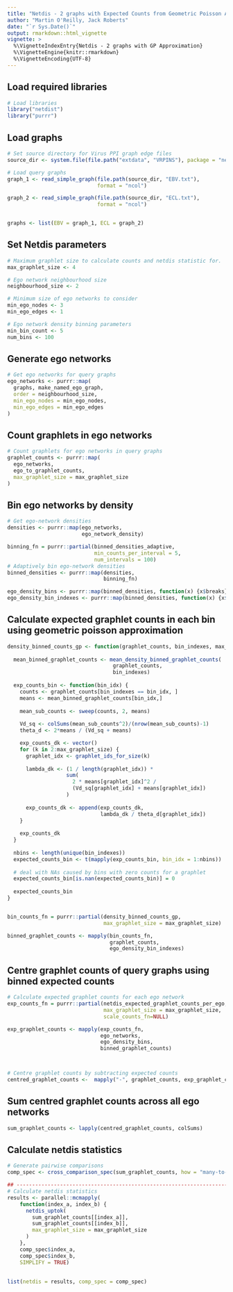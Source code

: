 ```yaml
---
title: "Netdis - 2 graphs with Expected Counts from Geometric Poisson Approximation"
author: "Martin O'Reilly, Jack Roberts"
date: "`r Sys.Date()`"
output: rmarkdown::html_vignette
vignette: >
  %\VignetteIndexEntry{Netdis - 2 graphs with GP Approximation}
  %\VignetteEngine{knitr::rmarkdown}
  %\VignetteEncoding{UTF-8}
---
```


## Load required libraries
```r
# Load libraries
library("netdist")
library("purrr")
```

## Load graphs
```r
# Set source directory for Virus PPI graph edge files
source_dir <- system.file(file.path("extdata", "VRPINS"), package = "netdist")

# Load query graphs
graph_1 <- read_simple_graph(file.path(source_dir, "EBV.txt"),
                             format = "ncol")

graph_2 <- read_simple_graph(file.path(source_dir, "ECL.txt"),
                             format = "ncol")


graphs <- list(EBV = graph_1, ECL = graph_2)
```

## Set Netdis parameters
```r
# Maximum graphlet size to calculate counts and netdis statistic for.
max_graphlet_size <- 4

# Ego network neighbourhood size
neighbourhood_size <- 2

# Minimum size of ego networks to consider
min_ego_nodes <- 3
min_ego_edges <- 1

# Ego network density binning parameters
min_bin_count <- 5
num_bins <- 100
```

## Generate ego networks
```r
# Get ego networks for query graphs
ego_networks <- purrr::map(
  graphs, make_named_ego_graph,
  order = neighbourhood_size, 
  min_ego_nodes = min_ego_nodes, 
  min_ego_edges = min_ego_edges
)
```

## Count graphlets in ego networks
```r
# Count graphlets for ego networks in query graphs
graphlet_counts <- purrr::map(
  ego_networks,
  ego_to_graphlet_counts,
  max_graphlet_size = max_graphlet_size
)
```

## Bin ego networks by density
```r

# Get ego-network densities
densities <- purrr::map(ego_networks,
                        ego_network_density)

binning_fn = purrr::partial(binned_densities_adaptive,
                            min_counts_per_interval = 5,
                            num_intervals = 100)
# Adaptively bin ego-network densities
binned_densities <- purrr::map(densities,
                               binning_fn)

ego_density_bins <- purrr::map(binned_densities, function(x) {x$breaks})
ego_density_bin_indexes <- purrr::map(binned_densities, function(x) {x$interval_indexes})

```

## Calculate expected graphlet counts in each bin using geometric poisson approximation
```r

density_binned_counts_gp <- function(graphlet_counts, bin_indexes, max_graphlet_size) {
  
  mean_binned_graphlet_counts <- mean_density_binned_graphlet_counts(
                                  graphlet_counts, 
                                  bin_indexes)
  
  exp_counts_bin <- function(bin_idx) {
    counts <- graphlet_counts[bin_indexes == bin_idx, ]
    means <- mean_binned_graphlet_counts[bin_idx,]
    
    mean_sub_counts <- sweep(counts, 2, means)
    
    Vd_sq <- colSums(mean_sub_counts^2)/(nrow(mean_sub_counts)-1)
    theta_d <- 2*means / (Vd_sq + means)

    exp_counts_dk <- vector()
    for (k in 2:max_graphlet_size) {
      graphlet_idx <- graphlet_ids_for_size(k)
      
      lambda_dk <- (1 / length(graphlet_idx)) * 
                   sum(
                     2 * means[graphlet_idx]^2 /
                     (Vd_sq[graphlet_idx] + means[graphlet_idx])
                   )
      
      exp_counts_dk <- append(exp_counts_dk,
                              lambda_dk / theta_d[graphlet_idx])
    }
    
    exp_counts_dk
  }
  
  nbins <- length(unique(bin_indexes))
  expected_counts_bin <- t(mapply(exp_counts_bin, bin_idx = 1:nbins))
  
  # deal with NAs caused by bins with zero counts for a graphlet
  expected_counts_bin[is.nan(expected_counts_bin)] = 0
  
  expected_counts_bin
}


bin_counts_fn = purrr::partial(density_binned_counts_gp,
                               max_graphlet_size = max_graphlet_size)

binned_graphlet_counts <- mapply(bin_counts_fn,
                                 graphlet_counts,
                                 ego_density_bin_indexes)
```

## Centre graphlet counts of query graphs using binned expected counts 
```r
# Calculate expected graphlet counts for each ego network
exp_counts_fn = purrr::partial(netdis_expected_graphlet_counts_per_ego,
                               max_graphlet_size = max_graphlet_size,
                               scale_counts_fn=NULL)

exp_graphlet_counts <- mapply(exp_counts_fn,
                              ego_networks,
                              ego_density_bins,
                              binned_graphlet_counts)



# Centre graphlet counts by subtracting expected counts
centred_graphlet_counts <-  mapply("-", graphlet_counts, exp_graphlet_counts)

```

## Sum centred graphlet counts across all ego networks
```r
sum_graphlet_counts <- lapply(centred_graphlet_counts, colSums)
```

## Calculate netdis statistics
```r

# Generate pairwise comparisons
comp_spec <- cross_comparison_spec(sum_graphlet_counts, how = "many-to-many")

## ------------------------------------------------------------------------
# Calculate netdis statistics
results <- parallel::mcmapply(
    function(index_a, index_b) {
      netdis_uptok(
        sum_graphlet_counts[[index_a]], 
        sum_graphlet_counts[[index_b]],
        max_graphlet_size = max_graphlet_size
      )
    },
    comp_spec$index_a,
    comp_spec$index_b,
    SIMPLIFY = TRUE)
  
  
list(netdis = results, comp_spec = comp_spec)
```